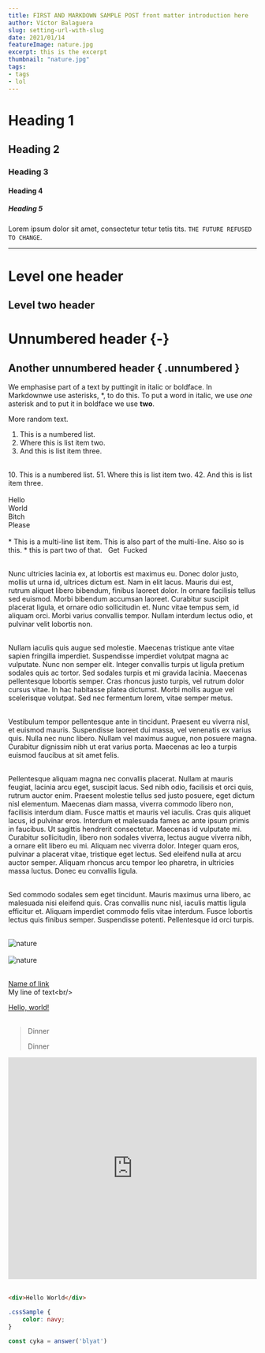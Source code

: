 ```yaml
---
title: FIRST AND MARKDOWN SAMPLE POST front matter introduction here
author: Víctor Balaguera
slug: setting-url-with-slug
date: 2021/01/14
featureImage: nature.jpg
excerpt: this is the excerpt
thumbnail: "nature.jpg"
tags: 
- tags
- lol
---
```


# Heading 1

## Heading 2

### Heading 3

#### Heading 4

##### Heading 5

Lorem ipsum dolor sit amet, consectetur tetur tetis tits. `THE FUTURE REFUSED TO CHANGE`.


---

Level one header
=================
Level two header
-----------------

# Unnumbered header {-}
## Another unnumbered header { .unnumbered }

We emphasise part of a text by puttingit in italic or boldface. In Markdownwe use asterisks, \*, to do this. To put a word in italic, we use *one* asterisk and to put it in boldface we use **two**.

More random text. 

1. This is a numbered list.
2. Where this is list item two.
3. And this is list item three.<br/>  
<br/>
10. This is a numbered list.
51. Where this is list item two.
42. And this is list item three.<br/>
<br/>
Hello<br/>
World<br/>
Bitch
<br/> 
Please<br/>
<br/>
* This is a multi-line list item.
This is also part of the multi-line.
Also so is this. 
* this is part two of that. 
&nbsp;
Get&nbsp;
Fucked<br/><br/>



Nunc ultricies lacinia ex, at lobortis est maximus eu. Donec dolor justo, mollis ut urna id, ultrices dictum est. Nam in elit lacus. Mauris dui est, rutrum aliquet libero bibendum, finibus laoreet dolor. In ornare facilisis tellus sed euismod. Morbi bibendum accumsan laoreet. Curabitur suscipit placerat ligula, et ornare odio sollicitudin et. Nunc vitae tempus sem, id aliquam orci. Morbi varius convallis tempor. Nullam interdum lectus odio, et pulvinar velit lobortis non.<br/><br/>

Nullam iaculis quis augue sed molestie. Maecenas tristique ante vitae sapien fringilla imperdiet. Suspendisse imperdiet volutpat magna ac vulputate. Nunc non semper elit. Integer convallis turpis ut ligula pretium sodales quis ac tortor. Sed sodales turpis et mi gravida lacinia. Maecenas pellentesque lobortis semper. Cras rhoncus justo turpis, vel rutrum dolor cursus vitae. In hac habitasse platea dictumst. Morbi mollis augue vel scelerisque volutpat. Sed nec fermentum lorem, vitae semper metus.<br/><br/>

Vestibulum tempor pellentesque ante in tincidunt. Praesent eu viverra nisl, et euismod mauris. Suspendisse laoreet dui massa, vel venenatis ex varius quis. Nulla nec nunc libero. Nullam vel maximus augue, non posuere magna. Curabitur dignissim nibh ut erat varius porta. Maecenas ac leo a turpis euismod faucibus at sit amet felis.<br/><br/>

Pellentesque aliquam magna nec convallis placerat. Nullam at mauris feugiat, lacinia arcu eget, suscipit lacus. Sed nibh odio, facilisis et orci quis, rutrum auctor enim. Praesent molestie tellus sed justo posuere, eget dictum nisl elementum. Maecenas diam massa, viverra commodo libero non, facilisis interdum diam. Fusce mattis et mauris vel iaculis. Cras quis aliquet lacus, id pulvinar eros. Interdum et malesuada fames ac ante ipsum primis in faucibus. Ut sagittis hendrerit consectetur. Maecenas id vulputate mi. Curabitur sollicitudin, libero non sodales viverra, lectus augue viverra nibh, a ornare elit libero eu mi. Aliquam nec viverra dolor. Integer quam eros, pulvinar a placerat vitae, tristique eget lectus. Sed eleifend nulla at arcu auctor semper. Aliquam rhoncus arcu tempor leo pharetra, in ultricies massa luctus. Donec eu convallis ligula.<br/><br/>

Sed commodo sodales sem eget tincidunt. Mauris maximus urna libero, ac malesuada nisi eleifend quis. Cras convallis nunc nisl, iaculis mattis ligula efficitur et. Aliquam imperdiet commodo felis vitae interdum. Fusce lobortis lectus quis finibus semper. Suspendisse potenti. Pellentesque id orci turpis. <br/><br/>

<img src='nature.jpg' alt='nature' /><br/><br/>
<img src='nature.jpg' alt='nature' /><br/><br/>

[Name of link](https://www.youtube.com/watch?v=zOYshXpGdv4&list=PLW0RabRDhwwzVNhlOgQQgw6HJzXdM1MnT&index=22)  
My line of text\<br/><br/>

<a href="http://example.com/" target="_blank">Hello, world!</a><br/><br/>

> Dinner
>
> Dinner

<iframe width="100%" height="450" src="https://www.youtube.com/embed/zOYshXpGdv4" frameborder="0" margin='auto' allow="accelerometer; autoplay; clipboard-write; encrypted-media; gyroscope; picture-in-picture" allowfullscreen></iframe><br/><br/>

```html
<div>Hello World</div>
```

```css
.cssSample {
    color: navy; 
}
```

```js 
const cyka = answer('blyat')
```

